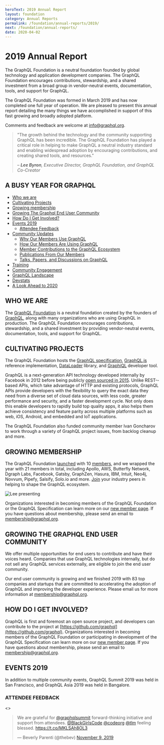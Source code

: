 ```yaml
---
heroText: 2019 Annual Report
layout: foundation
category: Annual Reports
permalink: /foundation/annual-reports/2019/
next: /foundation/annual-reports/
date: 2020-04-02
---
```


# 2019 Annual Report

The GraphQL Foundation is a neutral foundation founded by global technology and application development companies. The GraphQL Foundation encourages contributions, stewardship, and a shared investment from a broad group in vendor-neutral events, documentation, tools, and support for GraphQL.

The GraphQL Foundation was formed in March 2019 and has now completed one full year of operation. We are pleased to present this annual report detailing the many things we have accomplished in support of this fast growing and broadly adopted platform.

Comments and feedback are welcome at [info@graphql.org](mailto:info@graphql.org).

> "The growth behind the technology and the community supporting GraphQL has been incredible. The GraphQL Foundation has played a critical role in helping to make GraphQL a neutral industry standard and enabling widespread adoption by encouraging contributions, and creating shared tools, and resources."
>
> – _**Lee Byron**, Executive Director, GraphQL Foundation, and GraphQL Co-Creator_

## A BUSY YEAR FOR GRAPHQL

- [Who we are](#who-we-are)
- [Cultivating Projects](#cultivating-projects)
- [Growing membership](#growing-membership)
- [Growing The Graphql End User Community](#growing-the-graphql-end-user-community)
- [How Do I Get Involved?](#how-do-i-get-involved)
- [Events 2019](#events-2019)
  - [Attendee Feedback](#attendee-feedback)
- [Community Updates](#community-updates)
  - [Why Our Members Use GraphQL](#why-our-members-use-graphql)
  - [How Our Members Are Using GraphQL](#how-our-members-are-using-graphql)
  - [Member Contributions to the GraphQL Ecosystem](#member-contributions-to-the-graphql-ecosystem)
  - [Publications From Our Members](#publications-from-our-members)
  - [Talks, Papers, and Discussions on GraphQL](#talks-papers-and-discussions-on-graphql)
- [Training](#training)
- [Community Engagement](#community-engagement)
- [GraphQL Landscape](#graphql-landscape)
- [Devstats](#devstats)
- [A Look Ahead to 2020](#a-look-ahead-to-2020)

## WHO WE ARE

The [GraphQL Foundation](/) is a neutral foundation created by the founders of [GraphQL](https://graphql.org), along with many organizations who are using GraphQL in production. The GraphQL Foundation encourages contributions, stewardship, and a shared investment by providing vendor-neutral events, documentation, tools, and support for GraphQL.

## CULTIVATING PROJECTS

The GraphQL Foundation hosts the [GraphQL specification](https://github.com/graphql/graphql-spec), [GraphQL.js](https://github.com/graphql/graphql-js) reference implementation, [DataLoader](https://github.com/graphql/dataloader) library, and [GraphiQL](https://github.com/graphql/graphiql) developer tool.

GraphQL is a next­-generation API technology developed internally by Facebook in 2012 before being publicly [open sourced in 2015](https://code.fb.com/core-data/graphql-a-data-query-language). Unlike REST-­based APIs, which take advantage of HTTP and existing protocols, GraphQL APIs provide developers with the flexibility to query the exact data they need from a diverse set of cloud data sources, with less code, greater performance and security, and a faster development cycle. Not only does this enable developers to rapidly build top­ quality apps, it also helps them achieve consistency and feature parity across multiple platforms such as web, iOS, Android, and embedded and IoT applications.

The GraphQL Foundation also funded community member Ivan Goncharov to work through a variety of GraphQL project issues, from backlog cleanup and more.

## GROWING MEMBERSHIP

The GraphQL Foundation
[launched](/news/2019/03/12/the-graphql-foundation-announces-collaboration-with-the-joint-development-foundation-to-drive-open-source-and-open-standards) with 10 [members](/foundation/members), and we wrapped the year with 21 members in total, including Apollo, AWS, Butterfly Network, Dgraph Labs, Facebook, Gatsby, GraphZen, Hasura, IBM, Intuit, Neo4j, Novvum, Pipefy, Salsify, Solo.io and more. [Join](/join) your industry peers in helping to shape the GraphQL ecosystem.

<div style={style}><img src="/img/news/annual-report-1.png" alt="Lee presenting" /></div>

Organizations interested in becoming members of the GraphQL Foundation or the GraphQL Specification can learn more on our [new member page](/join). If you have questions about membership, please send an email to membership@graphql.org.

## GROWING THE GRAPHQL END USER COMMUNITY

We offer multiple opportunities for end users to contribute and have their voices heard. Companies that use GraphQL technologies internally, but do not sell any GraphQL services externally, are eligible to join the end user community.

Our end user community is growing and we finished 2019 with 83 top companies and startups that are committed to accelerating the adoption of GraphQL and improving the developer experience. Please email us for more information at membership@graphql.org.

## HOW DO I GET INVOLVED?

GraphQL is first and foremost an open source project, and developers can contribute to the project at [https://github.com/graphql](https://github.com/graphql). Organizations interested in becoming members of the GraphQL Foundation or participating in development of the GraphQL Specification can learn more on our [new member page](/join). If you have questions about membership, please send an email to [membership@graphql.org](mailto:membership@graphql.org).

## EVENTS 2019

In addition to multiple community events, GraphQL Summit 2019 was held in San Francisco, and GraphQL Asia 2019 was held in Bangalore.

### ATTENDEE FEEDBACK

 <>
   <div>
     <blockquote className="twitter-tweet"><p lang="en" dir="ltr">We are grateful for <a href="https://twitter.com/graphqlsummit?ref_src=twsrc%5Etfw">@graphqlsummit</a> forward-thinking initiative and support from attendees. <a href="https://twitter.com/BlackGirlsCode?ref_src=twsrc%5Etfw">@BlackGirlsCode</a> <a href="https://twitter.com/codeorg?ref_src=twsrc%5Etfw">@codeorg</a> <a href="https://twitter.com/TLM?ref_src=twsrc%5Etfw">@tlm</a> feeling blessed. <a href="https://t.co/MKLSAh8OL3">https://t.co/MKLSAh8OL3</a></p>&mdash; Beverly Parenti (@thebev) <a href="https://twitter.com/thebev/status/1192957444965584896?ref_src=twsrc%5Etfw">November 9, 2019</a></blockquote> <script async src="https://platform.twitter.com/widgets.js" />
   </div>
   <div>
     <blockquote className="twitter-tweet"><p lang="en" dir="ltr">Learning so much about Apollo 3.0 goodness from <a href="https://twitter.com/benjamn?ref_src=twsrc%5Etfw">@benjamn</a> at <a href="https://twitter.com/hashtag/graphqlsummit?src=hash&amp;ref_src=twsrc%5Etfw">#graphqlsummit</a> <a href="https://t.co/37fcwpFBED">pic.twitter.com/37fcwpFBED</a></p>&mdash; Brie Bunge (@briebunge) <a href="https://twitter.com/briebunge/status/1189626086562254849?ref_src=twsrc%5Etfw">October 30, 2019</a></blockquote> <script async src="https://platform.twitter.com/widgets.js" />
     <blockquote className="twitter-tweet"><p lang="en" dir="ltr">We are grateful for <a href="https://twitter.com/graphqlsummit?ref_src=twsrc%5Etfw">@graphqlsummit</a> forward-thinking initiative and support from attendees. <a href="https://twitter.com/BlackGirlsCode?ref_src=twsrc%5Etfw">@BlackGirlsCode</a> <a href="https://twitter.com/codeorg?ref_src=twsrc%5Etfw">@codeorg</a> <a href="https://twitter.com/TLM?ref_src=twsrc%5Etfw">@tlm</a> feeling blessed. <a href="https://t.co/MKLSAh8OL3">https://t.co/MKLSAh8OL3</a></p>&mdash; Beverly Parenti (@thebev) <a href="https://twitter.com/thebev/status/1192957444965584896?ref_src=twsrc%5Etfw">November 9, 2019</a></blockquote> <script async src="https://platform.twitter.com/widgets.js" />
   </div>
 </>
)

{html}

## COMMUNITY UPDATES

The GraphQL community is fortunate to have an active and engaged group of companies participating in the GraphQL Foundation.

### WHY OUR MEMBERS USE GRAPHQL

  textAlign: 'center',
  padding: '40px 0 20px'
}

  width: 200,
  maxHeight: 150
}

<div style={style}><img src="/img/report/apollo-graphql.svg" style={style2} alt="Apollo GraphQL logo" /></div>

"GraphQL is a transformative technology that saves time and money for every team building rich, user-centric applications. **Apollo** is proud to play a central role in its rapid rise and maturation in 2019. Apollo’s industry-leading open source and cloud services power many of the world’s most significant online properties, including Expedia, Airbnb, PayPal, The New York Times, SurveyMonkey and thousands more. Apollo also hosts the world’s largest event dedicated to this technology - GraphQL Summit - which in 2019 featured more than 1,200 attendees and over 60 technical talks from some of the world’s most recognizable brands that are already benefiting from GraphQL."

<div style={style}><img src="/img/report/amazon-web-services.svg" style={style2} alt="AWS logo" /></div>

"Collaborating with the Open Source community is always special; it has allowed **AWS** to improve and better understand the use cases that customers want to tackle, such as local mocking and testing. In order to move fast and ensure that we were releasing a valuable feature, we worked for several months with community members. We want to give a special thanks to Conduit Ventures for their significant contributions to the new Amplify local mocking environment."

<div style={style}><img src="/img/report/expedia-group.svg" style={style2} alt="Expedia Group logo" /></div>

"GraphQL has been a huge accelerator for how **Expedia Group's** web application and service teams build APIs. Being part of the open source community is a priority for us in how we contribute back and learn from others on the same journey."

<div style={style}><img src="/img/report/hasura.svg" style={style2} alt="Hasura logo" /></div>

"GraphQL is a rare technology that simultaneously improves the communication between _machines_ and between _humans!_ Data becomes easier to explore and consume for humans and GraphQL's spec driven design allows the creation of tools that can automate complex tasks around data fetching on the server and data management on the client. **Hasura's** flagship GraphQL engine automates complex data access work while giving API consumers an API they love using!"

<div style={style}><img src="/img/report/ibm.svg" style={style2} alt="IBM logo" /></div>

"**IBM** is pleased to be an active member of the Linux Foundation's GraphQL project by participating on its technical working group and as a founding member of its Governing Board. IBM continued its commitment to innovating on key open technologies such as GraphQL in 2019."

<div style={style}><img src="/img/report/novvum.svg" style={style2} alt="Novvum logo" /></div>

"At **Novvum**, our team is tiny, but we try to contribute to the foundation and open source community whenever possible. A few projects that come to mind are graphql-playground, graphql-weekly, graphql-birdseye, and the graphql edX course. GraphQL enables teams to focus on their bottom line and less on the nuances of software development. It provides the freedom necessary for frontend devs, UI/UX designers, content marketers, etc. to make incredible stuff without compromising the safety, flexibility, and stability desired by backend teams. It's come a long way since the early days. We are not surprised to see so many big named companies adopting it today."

<div style={style}><img src="/img/report/paypal.svg" style={style2} alt="PayPal logo" /></div>

"GraphQL has been a complete game changer in the way **PayPal** thinks about data, fetch data and build applications."

<div style={style}><img src="/img/report/salsify.svg" style={style2} alt="Salsify logo" /></div>

"**Salsify** provides a commerce and content platform that enables the world's largest brands to deliver engaging product experiences across the digital shelf. Our GraphQL powered APIs enable us to support a diverse set of integrated use cases on an extensible microservices platform architecture with great developer ergonomics and excellent performance."

---

### HOW OUR MEMBERS ARE USING GRAPHQL

<div style={style}><img src="/img/report/expedia-group.svg" style={style2} alt="Expedia Group logo" /></div>

**Expedia Group** continues to rapidly adopt GraphQL. Over the last 2 years we have transitioned our REST APIs to GraphQL – and now over 90% of all customer interactions in web and native[vrbo.com](http://vrbo.com) apps are powered by GraphQL APIs and over 30% of all customer interactions on Expedia.com as well as other brands such as Hotels.com.

<div style={style}><img src="/img/report/facebook.svg" style={style2} alt="Facebook logo" /></div>

**Facebook** has used GraphQL to power our production mobile apps for the last 7.5 years, from its creation as an internal API in 2012 to its open sourcing in 2015 and beyond. In 2020, we’re as invested in the community and the technology as ever — we're [discussing our approach to streaming semantics with the GraphQL working group](https://github.com/graphql/graphql-wg/issues/329), and we’re [powering the new Facebook.com with GraphQL and Relay](https://developers.facebook.com/videos/2019/building-the-new-facebookcom-with-react-graphql-and-relay).

<div style={style}><img src="/img/report/novvum.svg" style={style2} alt="Novvum logo" /></div>

**Novvum** had been deploying graphql into production for the majority of our customers since its inception back in 2015. On any project, we find it extremely beneficial to add GraphQL as the primary communication layer between clients and the data that they need. From building car-sharing platforms on a time crunch to architecting fintech infrastructure to scaffolding MVPs for early-stage startups, we've observed many short- and long-term benefits by introducing GraphQL.

<div style={style}><img src="/img/report/paypal.svg" style={style2} alt="PayPal logo" /></div>

**PayPal** uses GraphQL to power many of our products and user experiences including PayPal Checkout, our flagship product that facilitates payments for millions of merchants and users.

---

### MEMBER CONTRIBUTIONS TO THE GRAPHQL ECOSYSTEM

Our members have been active and engaged participants in the GraphQL ecosystem. Here are some of the ways in which our ecosystem has been enriched through their participation.

<div style={style}><img src="/img/report/apollo-graphql.svg" style={style2} alt="Apollo GraphQL logo" /></div>

- **[Apollo Graph Manager](https://apollographql.com/docs/graph-manager):** Tools and services for teams collaborating on a data graph, including a central schema registry, data graph analytics, workflows for developing and maintaining agile schemas, and machinery for managing graph security and policy and operations.
- **[Federation](https://apollographql.com/docs/apollo-server/federation/introduction):** An open specification for composing multiple GraphQL services into a single data graph. The specification has been widely supported by the GraphQL community, with JavaScript, Kotlin, Java, Go, Python, Ruby, and PHP servers all adopting the federation programming model.
- **[Apollo Client](https://apollographql.com/docs/react/v3.0-beta):** The industry’s most popular open-source library for connecting application UI to a GraphQL service. The upcoming Apollo Client 3, currently in beta, introduces a flexible data cache and brings many improvements to managing both local state and remote data.
- **[Apollo Server](https://apollographql.com/docs/apollo-server):** An open-source library for building a data graph in JavaScript that’s incrementally adoptable, production-ready, and compatible with any data source. Apollo Server defines the de-facto standard for GraphQL over HTTP and supports essential features for running GraphQL at scale such as federation, tracing, and caching.
- **[Apollo developer tooling](https://github.com/apollographql/apollo-tooling):** The Apollo tooling repository is home to several open-source GraphQL developer tools, including the Apollo CLI and VS Code extension. These tools connect to the Apollo registry, a central hub for managing your data graph, in order to provide workflows for an excellent developer experience.

<div style={style}><img src="/img/report/expedia-group.svg" style={style2} alt="Expedia Group logo" /></div>

- **[GraphQL Kotlin](https://github.com/ExpediaGroup/graphql-kotlin):** Continued work on GraphQL Kotlin libraries for running GraphQL Server, including code first-schema generation and a Spring Boot based Kotlin Graphql Server. This technology powers Expedia.com and its fleet of brands like Orbitz, Wotif, & Travelocity
- **[GraphQL Component](https://github.com/ExpediaGroup/graphql-component):** GraphQL Component is a modular graphql schema framework in javascript being utilized to build APIs for Vrbo travel and owner applications, as well as partner services and public APIs.

<div style={style}><img src="/img/report/hasura.svg" style={style2} alt="Hasura logo" /></div>

- **[GraphQL Engine](https://github.com/hasura/graphql-engine):** An open-source GraphQL engine for Postgres and other data sources.
- **[GraphQURL](https://github.com/hasura/graphqurl):** A command like utility like curl for GraphQL, with autocomplete and support for subscriptions.
- **[graphql-bench](https://github.com/hasura/graphql-bench):** A GraphQL benchmarking suite to make it easy for developers to test the performance of their GraphQL servers.
- **[learn-graphql](https://github.com/hasura/learn-graphql):** Open-source tutorials for almost all frontend application stacks to get started with GraphQL.

<div style={style}><img src="/img/report/ibm.svg" style={style2} alt="IBM logo" /></div>

- **[OpenAPI-to-GraphQL](https://github.com/IBM/openapi-to-graphql):** Released the open-source OpenAPI-to-GraphQL library, which generates GraphQL interfaces on top of existing REST APIs. IBM made numerous other contributions to the open source community.
- **[libgraphqlparser](https://github.com/graphql/libgraphqlparser):** Delivered improvements to the open source GraphQL C++ library
- **[Loopback 4 OpenAPI-to-GraphQL](https://loopback.io/doc/en/lb4/exposing-graphql-apis.html):** Released Loopback 4 "OpenAPI-to-GraphQL" module that creates a GraphQL wrapper for REST APIs which are described by an OpenAPI specification

---

### PUBLICATIONS FROM OUR MEMBERS

<div style={style}><img src="/img/report/apollo-graphql.svg" style={style2} alt="Apollo GraphQL logo" /></div>

- [Principled GraphQL, best practices for creating, maintaining, and operating a data graph](https://principledgraphql.com)
- [Fullstack GraphQL tutorial](https://apollographql.com/docs/tutorial/introduction)

<div style={style}><img src="/img/report/amazon-web-services.svg" style={style2} alt="AWS logo" /></div>

- [Merging GraphQL schema files and more from the CLI](https://aws.amazon.com/blogs/mobile/merging-graphql-schema-files-and-more-with-the-cli)
- [Developing and testing GraphQL APIs, Storage and Functions with Amplify Framework Local Mocking features](https://aws.amazon.com/blogs/mobile/amplify-framework-local-mocking)
- [Amplify DataStore – Simplify Development of Offline Apps with GraphQL](https://aws.amazon.com/blogs/aws/amplify-datastore-simplify-development-of-offline-apps-with-graphql)

<div style={style}><img src="/img/report/expedia-group.svg" style={style2} alt="Expedia Group logo" /></div>

- [The Architectural Principles Behind Vrbo’s GraphQL Implementation](https://medium.com/expedia-group-tech/graphql-component-architecture-principles-homeaway-ede8a58d6fde)

<div style={style}><img src="/img/report/hasura.svg" style={style2} alt="Hasura logo" /></div>

- [Architecture of a high performance GraphQL to SQL engine](https://hasura.io/blog/architecture-of-a-high-performance-graphql-to-sql-server-58d9944b8a87)
- [Level up your serverless game with a GraphQL data-as-a-service layer](https://hasura.io/blog/level-up-your-serverless-game-with-a-graphql-data-as-a-service-layer)
- [Fluent GraphQL clients: how to write queries like a boss](https://hasura.io/blog/fluent-graphql-clients-how-to-write-queries-like-a-boss)

<div style={style}><img src="/img/report/ibm.svg" style={style2} alt="IBM logo" /></div>

- [An Empirical Study of GraphQL Schemas (at ICSOC conference)](https://arxiv.org/pdf/1907.13012.pdf)
- [An Empirical Study of GraphQL (blog)](https://medium.com/swlh/empirical-study-graphql-icsoc19-29038c48da5)
- [GraphQL API Management](https://ibm.com/blogs/research/2019/02/graphql-api-management)

---

### TALKS, PAPERS, AND DISCUSSIONS ON GRAPHQL

<div style={style}><img src="/img/report/apollo-graphql.svg" style={style2} alt="Apollo GraphQL logo" /></div>

- [GraphQL Summit 2019 Keynote, by Matt DeBergalis](https://youtu.be/EDqw-sGVq3k)
- [Migrating to Apollo and GraphQL at Airbnb, by Brie Bunge](https://youtu.be/pywcFELoU8E)
- [The Architecture of Federation, by Jeff Hampton](https://youtu.be/LKQKn1oFXJU)
- [All GraphQL Summit 2019 talks](https://youtube.com/playlist?list=PLpi1lPB6opQyraZSmwFre_FpL00_3nTzV)

<div style={style}><img src="/img/report/amazon-web-services.svg" style={style2} alt="AWS logo" /></div>

- Co-organized the [GraphQL London Meetup group](https://meetup.com/GraphQL-London)
- Co-organized the [GraphQL San Francisco Meetup group](https://meetup.com/GraphQL-SF)
- [Archive of Meetup talks](https://youtube.com/c/GraphQLTalks).
- [Building modern APIs with GraphQL](https://youtube.com/watch?v=bRnu7xvU1_Y)

<div style={style}><img src="/img/report/expedia-group.svg" style={style2} alt="Expedia Group logo" /></div>

- [Creating a federated schema for a global company (GraphQL Summit)](https://youtube.com/watch?v=MuD3TAP0D9Y)

<div style={style}><img src="/img/report/hasura.svg" style={style2} alt="Hasura logo" /></div>

- [Accelerating product and data delivery with GraphQL](https://youtube.com/watch?v=znzdocyfZsc)
- [API management and governance for GraphQL](https://youtube.com/watch?v=ypEtjxVmgoI)
- [Building a high performance realtime GraphQL API on existing databases](https://youtube.com/watch?v=HOKMJkBYaqQ)

<div style={style}><img src="/img/report/ibm.svg" style={style2} alt="IBM logo" /></div>

- [GraphQL sessions at 2019 API Conference, Berlin](https://apiconference.net))
- Demonstrated GraphQL API Management in IBM API Connect and IBM DataPower® Gateway enabling determination of GraphQL query characteristics, advanced threat protection, customized rate limiting, and API plan configuration
- [Conducted IBM Developer Meetups where GraphQL work was highlighted in talks and technical demonstrations](https://meetup.com/ibmcodenyc/events/266535427)

## TRAINING

The GraphQL Foundation is proud to offer a new, free course – [Exploring GraphQL: A Query Language for APIs](https://edx.org/course/introduction-to-graphql) – through [edX](https://edx.org) which we have had thousands already sign up for.

If you are a programmer, this course will help you gain the skills you need to get started using GraphQL for a small project, or professionally in production. We cover a variety of tools to address multiple use cases.

If you are nontechnical, this course will help you communicate with developers and participate in conversations about GraphQL, and understand when and why to use GraphQL for a project.

## COMMUNITY ENGAGEMENT

Want to start a meetup? Drop us a line, we’d love to hear your idea: info@graphql.org.

## GRAPHQL LANDSCAPE

The [GraphQL Interactive Landscape](https://landscape.graphql.org) was recently published by the GraphQL Foundation.

![GraphQL Landscape](https://landscape.graphql.org/images/landscape.png)

What is an interactive landscape? The concept started when the CNCF began the process of cataloging different types of tools for building out a cloud native architecture. This led to the creation of the CNCF Interactive Landscape. Turns out this tool became very helpful to all of us sorting out this new and exciting space. In the interest of providing a similar reference, the GraphQL Foundation defined their own version of the interactive landscape, including also adopters of GraphQL technology.

The landscape is open source, and contributions from the community are welcomed. You can find guidelines for updating the landscape at: [https://github.com/graphql/graphql-landscape](https://github.com/graphql/graphql-landscape).

## DEVSTATS

The [DevStats](https://github.com/cncf/devstats) tool, which is open source, downloads data representing every public GitHub action across GraphQL Foundation projects and stores it in a queryable [Postgres](https://postgresql.org) database. DevStats downloads updated data every hour, and you can check out the tool here: [https://devstats.graphql.org](https://devstats.graphql.org)

## A LOOK AHEAD TO 2020

As the Executive Director of the GraphQL project, I hope I can speak for the whole community when I say we are looking forward to another productive year of GraphQL development. We are putting the final touches on the GraphQL 2020 spec release, and continue to make great progress developing new features, stabilizing existing ones, and exploring beyond core GraphQL.

It has been really encouraging to see GraphQL continue to evolve over the past year as a technology and as a community. GraphQL is being used at scale by not only Facebook but now a great number of organizations large and small. As I said when first introducing the project, GraphQL is unapologetically driven by the needs of the client. This has been a critical aspect of GraphQL's success, and it is great to see this principle reflect itself in our community, where those more interested in consuming APIs than producing them have come together to support the ongoing sustainability of the project.

Since establishing the GraphQL Foundation, we've had an outpouring of support from these companies. This neutral, non-profit home for the GraphQL project has provided a healthy way for users, contributors, and supporters to collaborate and contribute funding in support of our programs and collaborative processes. For example, this support has enabled us to support long-time contributor Ivan Goncharov to focus on crucial development and maintenance of the reference implementation, specification and other community gardening work. It has also allowed us to launch a free GraphQL edX course, and has enabled us to take some first steps toward supporting and producing community events.

Development of the GraphQL spec has remained open to all contributors. Over the last year we've brought more rigor and clarity to the development process. I've found it encouraging that contributions have been a healthy mix of aspirational new features and iterative improvements to the stable base. This demonstrates that GraphQL is evolving in meaningful ways to address exciting new use cases while also building confidence and stability around what thousands of companies use in production every day. Both of these are essential for GraphQL's long term success.

Looking ahead, I have great optimism for GraphQL and see huge opportunities. First, we've been hard at work on the 2020 spec and that release is imminent. Spec development continues to accelerate and exciting advancements and improvements are underway for the 2021 release and beyond. Second, we have been accepted to participate in Google Summer of Code and are looking forward to adding these talented students as project collaborators. Third, the communities around the core GraphQL project are collaborating. For example, GraphiQL and Playground recently announced they will be joining efforts to build better tools for us all.

Thank you again for your involvement in this project and your support of the GraphQL Foundation. I am pleased with our progress and am looking forward to another productive year.

_– Lee Byron, Executive Director, GraphQL Foundation, and GraphQL Co-Creator_
